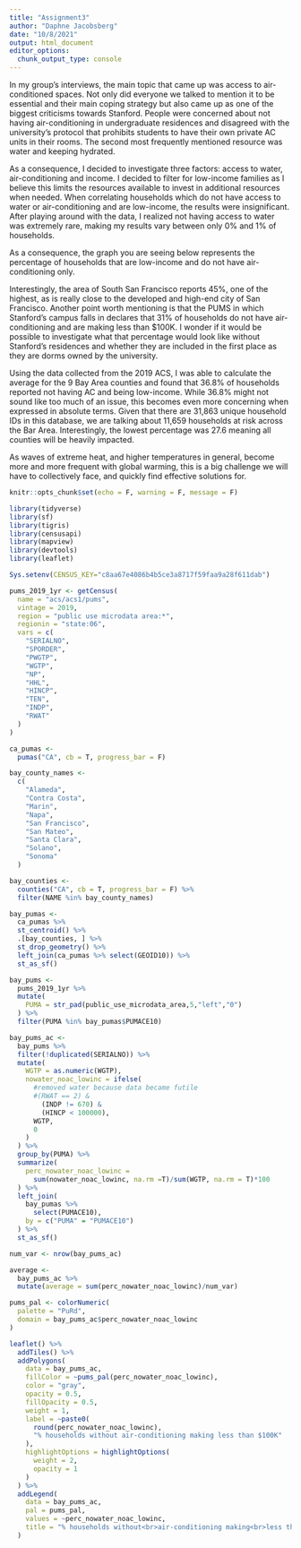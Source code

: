 ```yaml
---
title: "Assignment3"
author: "Daphne Jacobsberg"
date: "10/8/2021"
output: html_document
editor_options: 
  chunk_output_type: console
---
```


In my group's interviews, the main topic that came up was access to air-conditioned spaces. Not only did everyone we talked to mention it to be essential and their main coping strategy but also came up as one of the biggest criticisms towards Stanford. People were concerned about not having air-conditioning in undergraduate residences and disagreed with the university's protocol that prohibits students to have their own private AC units in their rooms. The second most frequently mentioned resource was water and keeping hydrated.

As a consequence, I decided to investigate three factors: access to water, air-conditioning and income. I decided to filter for low-income families as I believe this limits the resources available to invest in additional resources when needed. When correlating households which do not have access to water or air-conditioning and are low-income, the results were insignificant. After playing around with the data, I realized not having access to water was extremely rare, making my results vary between only 0% and 1% of households.

As a consequence, the graph you are seeing below represents the percentage of households that are low-income and do not have air-conditioning only.

Interestingly, the area of South San Francisco reports 45%, one of the highest, as is really close to the developed and high-end city of San Francisco. Another point worth mentioning is that the PUMS in which Stanford's campus falls in declares that 31% of households do not have air-conditioning and are making less than $100K. I wonder if it would be possible to investigate what that percentage would look like without Stanford's residences and whether they are included in the first place as they are dorms owned by the university.

Using the data collected from the 2019 ACS, I was able to calculate the average for the 9 Bay Area counties and found that 36.8% of households reported not having AC and being low-income. While 36.8% might not sound like too much of an issue, this becomes even more concerning when expressed in absolute terms. Given that there are 31,863 unique household IDs in this database, we are talking about 11,659 households at risk across the Bar Area. Interestingly, the lowest percentage was 27.6 meaning all counties will be heavily impacted.

As waves of extreme heat, and higher temperatures in general, become more and more frequent with global warming, this is a big challenge we will have to collectively face, and quickly find effective solutions for.



```r
knitr::opts_chunk$set(echo = F, warning = F, message = F)
```

```r
library(tidyverse)
library(sf)
library(tigris)
library(censusapi)
library(mapview)
library(devtools)
library(leaflet)

Sys.setenv(CENSUS_KEY="c8aa67e4086b4b5ce3a8717f59faa9a28f611dab")
```

```r
pums_2019_1yr <- getCensus(
  name = "acs/acs1/pums",
  vintage = 2019,
  region = "public use microdata area:*", 
  regionin = "state:06",
  vars = c(
    "SERIALNO",
    "SPORDER",
    "PWGTP",
    "WGTP",
    "NP",
    "HHL",
    "HINCP",
    "TEN",
    "INDP",
    "RWAT"
  )
)
```


```r
ca_pumas <-
  pumas("CA", cb = T, progress_bar = F)

bay_county_names <-
  c(
    "Alameda",
    "Contra Costa",
    "Marin",
    "Napa",
    "San Francisco",
    "San Mateo",
    "Santa Clara",
    "Solano",
    "Sonoma"
  )

bay_counties <-
  counties("CA", cb = T, progress_bar = F) %>%
  filter(NAME %in% bay_county_names)

bay_pumas <-
  ca_pumas %>% 
  st_centroid() %>% 
  .[bay_counties, ] %>% 
  st_drop_geometry() %>% 
  left_join(ca_pumas %>% select(GEOID10)) %>% 
  st_as_sf()

bay_pums <-
  pums_2019_1yr %>% 
  mutate(
    PUMA = str_pad(public_use_microdata_area,5,"left","0")
  ) %>% 
  filter(PUMA %in% bay_pumas$PUMACE10)
```


```r
bay_pums_ac <-
  bay_pums %>% 
  filter(!duplicated(SERIALNO)) %>% 
  mutate(
    WGTP = as.numeric(WGTP),
    nowater_noac_lowinc = ifelse(
      #removed water because data became futile
      #(RWAT == 2) &
        (INDP != 670) &
        (HINCP < 100000),
      WGTP,
      0
    )
  ) %>% 
  group_by(PUMA) %>% 
  summarize(
    perc_nowater_noac_lowinc =
      sum(nowater_noac_lowinc, na.rm =T)/sum(WGTP, na.rm = T)*100
  ) %>% 
  left_join(
    bay_pumas %>% 
      select(PUMACE10),
    by = c("PUMA" = "PUMACE10")
  ) %>% 
  st_as_sf()

num_var <- nrow(bay_pums_ac)

average <-
  bay_pums_ac %>%
  mutate(average = sum(perc_nowater_noac_lowinc)/num_var)
```


```r
pums_pal <- colorNumeric(
  palette = "PuRd",
  domain = bay_pums_ac$perc_nowater_noac_lowinc
)

leaflet() %>%
  addTiles() %>% 
  addPolygons(
    data = bay_pums_ac,
    fillColor = ~pums_pal(perc_nowater_noac_lowinc),
    color = "gray",
    opacity = 0.5,
    fillOpacity = 0.5,
    weight = 1,
    label = ~paste0(
      round(perc_nowater_noac_lowinc), 
      "% households without air-conditioning making less than $100K"
    ),
    highlightOptions = highlightOptions(
      weight = 2,
      opacity = 1
    )
  ) %>% 
  addLegend(
    data = bay_pums_ac,
    pal = pums_pal,
    values = ~perc_nowater_noac_lowinc,
    title = "% households without<br>air-conditioning making<br>less than $100K"
  )
```

